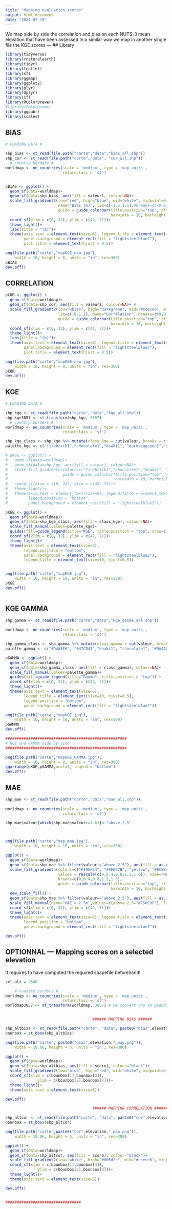 ```yaml
---
title: "Mapping evaluation scores"
output: html_document
date: "2024-07-19"
---
```

We map side by side the correlation and bias on each NUTS-3 mean elevation that have been assessed
In a similar way we map in another single file the KGE scores
---
## Library

```r

library(tidyverse)
library(rnaturalearth)
library(tidyr)
library(leaflet)
library(sf)
library(ggmap)
library(ggplot2)
library(plyr)
library(dplyr)
library(sf)
library(RColorBrewer)
#library(Polychrome)
library(ggpubr)
library(scales)

```

## BIAS

```r


# LOADING DATA #

shp_bias <- st_read(file.path("carte","data","bias_all.shp")) 
shp_cor <- st_read(file.path("carte","data", "cor_all.shp")) 
  # country borders #
worldmap <- ne_countries(scale = 'medium', type = 'map_units',
                         returnclass = 'sf')


pBIAS <- ggplot() +
  geom_sf(data=worldmap)+
  geom_sf(data=shp_bias, aes(fill = valeur), colour=NA)+
  scale_fill_gradient2(low="red", high="blue", mid="white", midpoint=0, 
                       name="Bias (m)", lim=c(-1.5,1.5),#breaks=c(-0.8,-0.5,0,0.5,0.8),
                       guide = guide_colorbar(title.position="top", title.hjust=0.5, 
                                              barwidth = 10, barheight = 0.5))+
  coord_sf(xlim = c(0, 32), ylim = c(42, 71))+ 
  theme_light()+
  labs(title = "(a)")+
  theme(axis.text = element_text(size=6), legend.title = element_text(size=10), legend.position = "bottom",
        panel.background = element_rect(fill = "lightsteelblue2"),
        plot.title = element_text(hjust = 0.5))

png(file.path("carte","mapKGE_new.jpg"), 
    width = 10, height = 8, units = "in", res=300)
pBIAS
dev.off()


```

## CORRELATION

```r

pCOR <- ggplot() +
  geom_sf(data=worldmap)+
  geom_sf(data=shp_cor, aes(fill = valeur), colour=NA)+ #
  scale_fill_gradient2(low="white", high="darkgreen", mid="#ccece6", midpoint=0.5, 
                       lim=c(-0.1,1), name="Correlation", breaks=c(0,0.2,0.4,0.6,0.8,1),
                       guide = guide_colorbar(title.position="top", title.hjust=0.5, 
                                              barwidth = 10, barheight = 0.5))+ 
  coord_sf(xlim = c(0, 32), ylim = c(42, 71))+ 
  theme_light()+
  labs(title = "(b)")+
  theme(axis.text = element_text(size=6), legend.title = element_text(size=10), legend.position = "bottom",
        panel.background = element_rect(fill = "lightsteelblue2"),
        plot.title = element_text(hjust = 0.5))

png(file.path("carte","mapKGE_new.jpg"), 
    width = 10, height = 8, units = "in", res=300)
pCOR
dev.off()

```

## KGE

```r
# LOADING DATA #

shp_kge <- st_read(file.path("carte","data","kge_all.shp")) 
shp_kge3857 <- st_transform(shp_kge, 3857)
  # country borders #
worldmap <- ne_countries(scale = 'medium', type = 'map_units',
                         returnclass = 'sf')

shp_kge_class <- shp_kge %>% mutate(class_kge = cut(valeur, breaks = c(-3,-2,-1,-0.41,0,0.5,1), labels=c("-3;-2","-2;-1","-1;-0.41","-0.41;0","0;0.5","0.5,1")))
palette_kge <- c("firebrick1","chocolate1","khaki1", "darkseagreen1","steelblue1", "darkblue")

# pKGE <- ggplot() +
#   geom_sf(data=worldmap)+
#   geom_sf(data=shp_kge, aes(fill = valeur), colour=NA)+
#   scale_fill_gradientn(colors=c("firebrick1","chocolate1","khaki1", "darkseagreen1","steelblue1", "darkblue"), values = rescale(c(-3,-2,-1,-0.41,0,0.5,1)), name="KGE", limits=c(-3,1), breaks=c(-3,-1.5,-0.41,1), 
#                        guide = guide_colorbar(title.position="top", title.hjust=0.5,
#                                               barwidth = 10, barheight = 0.5))+
#   coord_sf(xlim = c(0, 32), ylim = c(42, 71))+ 
#   theme_light()+
#   theme(axis.text = element_text(size=6), legend.title = element_text(size=10), 
#         legend.position = "bottom",
#         panel.background = element_rect(fill = "lightsteelblue2"))

pKGE <- ggplot() +
  geom_sf(data=worldmap)+
  geom_sf(data=shp_kge_class, aes(fill = class_kge), colour=NA)+
  scale_fill_manual(values=palette_kge)+ 
  guides(fill=guide_legend(title="KGE", title.position = "top", nrow=1)) +
  coord_sf(xlim = c(0, 32), ylim = c(42, 71))+ 
  theme_light()+
  theme(axis.text = element_text(size=6), 
        legend.position = "bottom",
        panel.background = element_rect(fill = "lightsteelblue2"),
        legend.title = element_text(size=10, hjust=0.5))


png(file.path("carte","mapKGE.jpg"), 
    width = 10, height = 10, units = "in", res=300)
pKGE
dev.off()



```

## KGE GAMMA

```r

shp_gamma <- st_read(file.path("carte","data","kge_gamma_all.shp")) 
  
worldmap <- ne_countries(scale = 'medium', type = 'map_units',
                         returnclass = 'sf')

shp_gamma_class <- shp_gamma %>% mutate(class_gamma = cut(valeur, breaks = c(0.5,0.8,1.2,1.5,1.7,2), labels=c("0.5;0.8","0.8;1.2","1.2;1.5","1.5;1.7","1.7;2")))
palette_gamma <- c("#D4A8E6", "#47CD41","khaki1", "chocolate1", "#9A4A00")

pGAMMA <- ggplot() +
  geom_sf(data=worldmap)+
  geom_sf(data=shp_gamma_class, aes(fill = class_gamma), colour=NA)+
  scale_fill_manual(values=palette_gamma)+ 
  guides(fill=guide_legend(title="Gamma", title.position = "top")) +
  coord_sf(xlim = c(0, 32), ylim = c(42, 71))+ 
  theme_light()+
  theme(axis.text = element_text(size=6), 
        legend.title = element_text(size=10, hjust=0.5), 
        legend.position = "bottom",
        panel.background = element_rect(fill = "lightsteelblue2"))

png(file.path("carte","mapKGE.jpg"), 
    width = 10, height = 10, units = "in", res=300)
pGAMMA
dev.off()

#####################################################
# KGE and GAMMA side by side
#####################################################

png(file.path("carte","mapKGE_GAMMA.jpg"), 
    width = 10, height = 8, units = "in", res=300)
ggarrange(pKGE,pGAMMA,ncol=2, legend = "bottom")
dev.off()


```

## MAE

```r

shp_mae <- st_read(file.path("carte","data","mae_all.shp")) 
  
worldmap <- ne_countries(scale = 'medium', type = 'map_units',
                         returnclass = 'sf')

shp_mae$valeur[which(shp_mae$valeur>=1.6)]<-"above_2.5"



png(file.path("carte","map_mae.jpg"), 
    width = 10, height = 10, units = "in", res=300)

ggplot() +
  geom_sf(data=worldmap)+
  geom_sf(data=shp_mae %>% filter(valeur!="above_2.5"), aes(fill = as.numeric(valeur)), colour=NA)+
  scale_fill_gradientn(colors=c("#195F24", "#9FE67B", "yellow", "#EC8B3D"), #
                       values = rescale(c(0,0.4,0.8,1.2,1.6)), name="MAE (m)", limits=c(0,1.6), 
                       breaks=c(0,0.4,0.8,1.2,1.6), 
                       guide = guide_colorbar(title.position="top", title.hjust=0.5,
                                              barwidth = 10, barheight = 0.5))+
  new_scale_fill() +
  geom_sf(data=shp_mae %>% filter(valeur=="above_2.5"), aes(fill = as.factor(valeur)), colour=NA)+
  scale_fill_manual(name='MAE > 2.5m',values=c(above_2.5="#750C9F"), labels = NULL)+
  coord_sf(xlim = c(0, 32), ylim = c(42, 71))+ 
  theme_light()+
  theme(axis.text = element_text(size=6), legend.title = element_text(size=10), 
        legend.position = "bottom",
        panel.background = element_rect(fill = "lightsteelblue2"))

dev.off()

```

## OPTIONNAL --- Mapping scores on a selected elevation
It requires to have computed the required shapefile beforehand!

```r

sel.alt = 2500

    # country borders #
worldmap <- ne_countries(scale = 'medium', type = 'map_units',
                         returnclass = 'sf')
worldmap3857 <- st_transform(worldmap, 3857) # we convert crs to pseudo mercator


                                      ###### MAPPING BIAS ######

shp_altbias <- st_read(file.path("carte", "data", paste0("bias",elevation,".shp"))) 
bounbox = st_bbox(shp_altbias)

png(file.path("carte", paste0("bias",elevation,"_map.png")), 
    width = 10.06, height = 5, units = "in", res=300)

ggplot() +
  geom_sf(data=worldmap)+
  geom_sf(data=shp_altbias, aes(fill = score), colour="black")+
  scale_fill_gradient2(low="blue", high="red", mid="white", midpoint=0, n.breaks=8, name="Bias")+
  coord_sf(xlim = c(bounbox[1],bounbox[3]), 
              ylim = c(bounbox[2],bounbox[4]))+ 
  theme_light()+
  theme(axis.text = element_text(size=6))

dev.off()

                                      ###### MAPPING CORRELATION ######

shp_altcor <- st_read(file.path("carte", "data", paste0("cor",elevation,".shp"))) 
bounbox = st_bbox(shp_altcor)

png(file.path("carte",paste0("cor",elevation,"_map.png")), 
    width = 10.06, height = 5, units = "in", res=300)

ggplot() +
  geom_sf(data=worldmap)+
  geom_sf(data=shp_altcor, aes(fill = score), colour="black")+
  scale_fill_gradient2(low="white", high="#006d2c", mid="#ccece6", midpoint=0.5, n.breaks=8, name="Correlation")+
  coord_sf(xlim = c(bounbox[1],bounbox[3]), 
              ylim = c(bounbox[2],bounbox[4]))+ 
  theme_light()+
  theme(axis.text = element_text(size=6))

dev.off()


#################################



```

